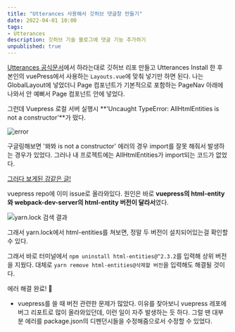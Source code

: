 ```yaml
---
title: "Utterances 사용해서 깃허브 댓글창 만들기"
date: 2022-04-01 10:00
tags:
- Utterances
description: 깃허브 기술 블로그에 댓글 기능 추가하기
unpublished: true
---
```


[Utterances 공식문서](https://utteranc.es/)에서 하라는대로 깃허브 리포 만들고
Utterances Install 한 후 본인의 vuePress에서 사용하는 `Layouts.vue`에 맞춰 넣기만 하면 된다.
나는 GlobalLayout에 넣었더니 Page 컴포넌트가 기본적으로 포함하는 PageNav 아래에 나와서 안 예뻐서 Page 컴포넌트 안에 넣었다.

그런데 Vuepress 로컬 서버 실행시 **'Uncaught TypeError: AllHtmlEntities is not a constructor'**가 떴다.

![error](/images/blog/2204/htmlerror.png)

구글링해보면 '뫄뫄 is not a constructor' 에러의 경우 import를 잘못 해줘서 발생하는 경우가 있었다.
그러나 내 프로젝트에는 AllHtmlEntities가 import되는 코드가 없었다.

[그러다 보게된 강같은 글!](https://github.com/vuejs/vuepress/issues/2996)

vuepress repo에 이미 issue로 올라와있다.
원인은 바로 **vuepress의 html-entity와 webpack-dev-server의 html-entity 버전이 달라서**였다.

![yarn.lock 검색 결과](/images/blog/2204/searchresult.png)

그래서 yarn.lock에서 html-entities를 쳐보면, 정말 두 버전이 설치되어있는걸 확인할 수 있다.

그래서 바로 터미널에서 `npm uninstall html-entities@^2.3.2`를 입력해 상위 버전을 지웠다.
대체로 `yarn remove html-entities@삭제할 버전`을 입력해도 해결될 것이다.

에러 해결 완료! 🎉

+ vuepress를 쓸 때 버전 관련한 문제가 많았다.
이유를 찾아보니 vuepress 레포에 버그 리포트로 많이 올라와있던데, 이런 일이 자주 발생하는 듯 하다.
그럴 땐 대부분 에러를 package.json의 디펜던시들을 수정해줌으로서 수정할 수 있었다.
